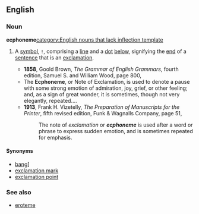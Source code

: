 ==English==
===Noun===
'''ecphoneme'''[[category:English nouns that lack inflection template]]
#{{obsolete}} A [[symbol]], <code>!</code>, comprising a [[line]] and a [[dot]] [[below]], signifying the [[end]] of a [[sentence]] that is an [[exclamation]].
#*'''1858''', Goold Brown, ''The Grammar of English Grammars'', fourth edition, Samuel S. and William Wood, page 800,
#*The '''Ecphoneme''', or Note of Exclamation, is used to denote а pause with some strong emotion of admiration, joy, grief, or other feeling; and, as a sign of great wonder, it is sometimes, though not very elegantly, repeated....
#*'''1913''', Frank H. Vizetelly, ''The Preparation of Manuscripts for the Printer'', fifth revised edition, Funk & Wagnalls Company, page 51,
#*:The note of ''exclamation'' or '''''ecphoneme''''' is used after a word or phrase to express sudden emotion, and is sometimes repeated for emphasis.


====Synonyms====
*[[bang]]] {{qualifier|slang}}
*[[exclamation mark]]
*[[exclamation point]]
===See also===
*[[eroteme]]